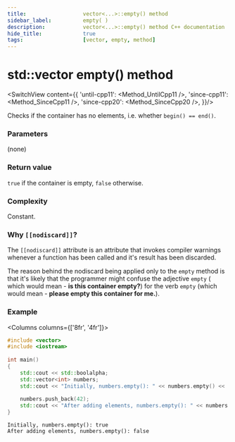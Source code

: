 ```yaml
---
title:					vector<...>::empty() method
sidebar_label:			empty( )
description:			vector<...>::empty() method C++ documentation
hide_title:				true
tags:					[vector, empty, method]
---
```



<!----------------- Codes ---------------------->

<!-- empty() -->

# std::vector empty() method

<SwitchView content={{
        'until-cpp11': <Method_UntilCpp11 />,
        'since-cpp11': <Method_SinceCpp11 />,
        'since-cpp20': <Method_SinceCpp20 />,
    }}/>


Checks if the container has no elements, i.e. whether `begin() == end()`.

### Parameters

(none)

### Return value

`true` if the container is empty, `false` otherwise.

### Complexity

Constant.

### Why `[[nodiscard]]`?

The `[[nodiscard]]` attribute is an attribute that invokes compiler warnings whenever
a function has been called and it's result has been discarded.

The reason behind the nodiscard being applied only to the `empty` method is that
it's likely that the programmer might confuse the adjective `empty` (
which would mean - **is this container empty?**) for the verb `empty` (which would mean - **please empty this container for me.**).

### Example

<Columns columns={['8fr', '4fr']}>
<div>

```cpp title='Main.cpp' showLineNumbers
#include <vector>
#include <iostream>
 
int main()
{
    std::cout << std::boolalpha;
    std::vector<int> numbers;
    std::cout << "Initially, numbers.empty(): " << numbers.empty() << '\n';
 
    numbers.push_back(42);
    std::cout << "After adding elements, numbers.empty(): " << numbers.empty() << '\n';
}
```

</div>
<div>

```plaintext title="Possible output"
Initially, numbers.empty(): true
After adding elements, numbers.empty(): false
```

</div>
</Columns>
